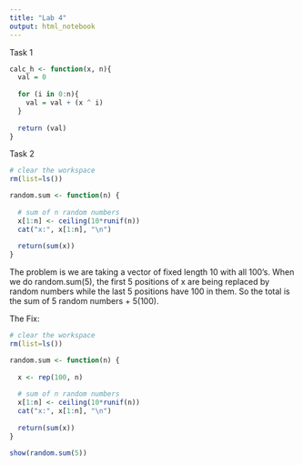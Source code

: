 ```yaml
---
title: "Lab 4"
output: html_notebook
---
```


Task 1

```r
calc_h <- function(x, n){
  val = 0
  
  for (i in 0:n){
    val = val + (x ^ i)
  }
  
  return (val)
}
```

Task 2

```r
# clear the workspace
rm(list=ls())

random.sum <- function(n) {
  
  # sum of n random numbers
  x[1:n] <- ceiling(10*runif(n))
  cat("x:", x[1:n], "\n")
  
  return(sum(x))
}
```

The problem is we are taking a vector of fixed length 10 with all 100's. When we do random.sum(5), the first 5 positions of x are being replaced by random numbers while the last 5 positions have 100 in them. So the total is the sum of 5 random numbers + 5(100).

The Fix:

```r
# clear the workspace
rm(list=ls())

random.sum <- function(n) {
  
  x <- rep(100, n)
  
  # sum of n random numbers
  x[1:n] <- ceiling(10*runif(n))
  cat("x:", x[1:n], "\n")
  
  return(sum(x))
}
```

```r
show(random.sum(5))
```
